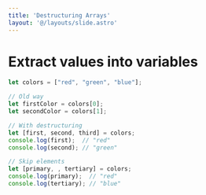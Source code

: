 ```yaml
---
title: 'Destructuring Arrays'
layout: '@/layouts/slide.astro'
---
```


# Extract values into variables

```javascript
let colors = ["red", "green", "blue"];

// Old way
let firstColor = colors[0];
let secondColor = colors[1];

// With destructuring
let [first, second, third] = colors;
console.log(first);  // "red"
console.log(second); // "green"

// Skip elements
let [primary, , tertiary] = colors;
console.log(primary);  // "red"
console.log(tertiary); // "blue"
```